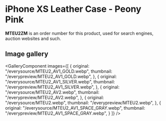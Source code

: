 
# iPhone XS Leather Case - Peony Pink

<Callout type='info' emoji='👉🏻'>**MTEU2ZM** is an order number for this product, used for search engines, auction websites and such.</Callout>

## Image gallery

<GalleryComponent
    images={[
      {
        original: "/everysource/MTEU2_AV1_GOLD.webp",
        thumbnail: "/everypreview/MTEU2_AV1_GOLD.webp",
      },
      {
        original: "/everysource/MTEU2_AV1_SILVER.webp",
        thumbnail: "/everypreview/MTEU2_AV1_SILVER.webp",
      },
      {
        original: "/everysource/MTEU2_AV2.webp",
        thumbnail: "/everypreview/MTEU2_AV2.webp",
      },
      {
        original: "/everysource/MTEU2.webp",
        thumbnail: "/everypreview/MTEU2.webp",
      },
      {
        original: "/everysource/MTEU2_AV1_SPACE_GRAY.webp",
        thumbnail: "/everypreview/MTEU2_AV1_SPACE_GRAY.webp",
      }
    ]}
  />
